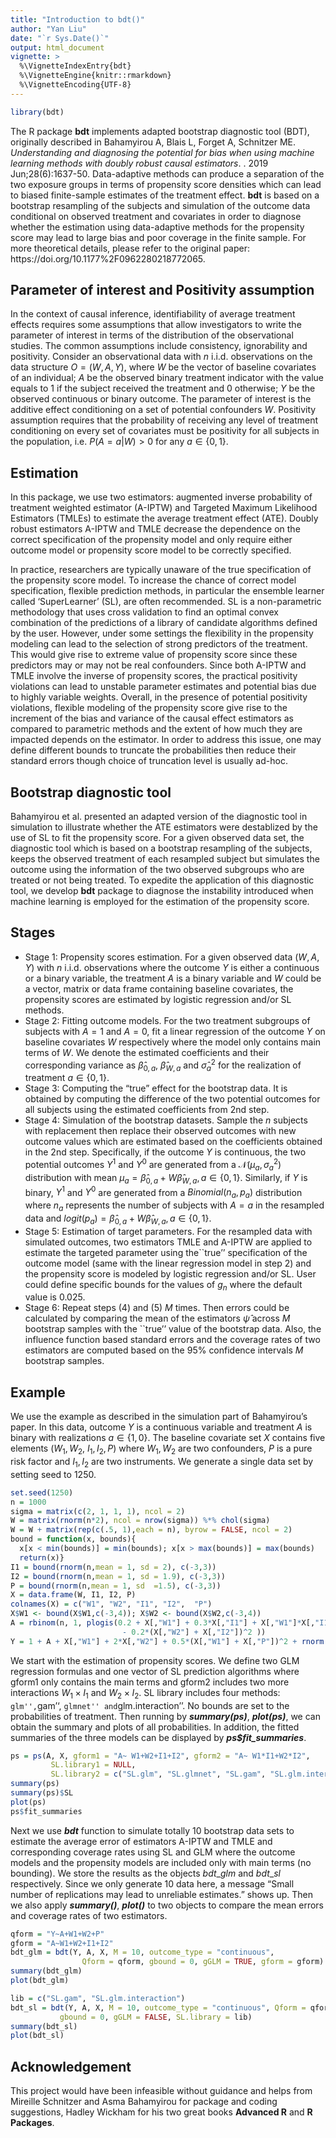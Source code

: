 ```yaml
---
title: "Introduction to bdt()"
author: "Yan Liu"
date: "`r Sys.Date()`"
output: html_document
vignette: >
  %\VignetteIndexEntry{bdt}
  %\VignetteEngine{knitr::rmarkdown}
  %\VignetteEncoding{UTF-8}
---
```



```r
library(bdt)
```

The R package **bdt** implements adapted bootstrap diagnostic tool (BDT), originally described in Bahamyirou A, Blais L, Forget A, Schnitzer ME. *Understanding and diagnosing the potential for bias when using machine learning methods with doubly robust causal estimators*. \emph{Statistical Methods in Medical Research}. 2019 Jun;28(6):1637-50. Data-adaptive methods can produce a separation of the two exposure groups in terms of propensity score densities which can lead to biased finite-sample estimates of the treatment effect. **bdt** is based on a bootstrap resampling of the subjects and simulation of the outcome data conditional on observed treatment and covariates in order to diagnose whether the estimation using data-adaptive methods for the propensity score may lead to large bias and poor coverage in the finite sample. For more theoretical details, please refer to the original paper: https://doi.org/10.1177%2F0962280218772065.

## Parameter of interest and Positivity assumption 

In the context of causal inference, identifiability of average treatment effects requires some assumptions that allow investigators to write the parameter of interest in terms of the distribution of the observational studies. The common assumptions include consistency, ignorability and positivity. Consider an observational data with $n$ i.i.d. observations on the data structure $O = (W, A, Y)$, where $W$ be the vector of baseline covariates of an individual; $A$ be the observed binary treatment indicator with the value equals to 1 if the subject received the treatment and 0 otherwise; $Y$ be the observed continuous or binary outcome. The parameter of interest is the additive effect conditioning on a set of potential confounders $W$. Positivity assumption requires that the probability of receiving any level of treatment conditioning on every set of covariates must be positivity for all subjects in the population, i.e. $P(A=a|W)>0$ for any $a\in\{0,1\}$. 

## Estimation

In this package, we use two estimators: augmented inverse probability of treatment weighted estimator (A-IPTW) and Targeted Maximum Likelihood Estimators (TMLEs) to estimate the average treatment effect (ATE). Doubly robust estimators A-IPTW and TMLE decrease the dependence on the correct specification of the propensity model and only require either outcome model or propensity score model to be correctly specified. 

In practice, researchers are typically unaware of the true specification of the propensity score model. To increase the chance of correct model specification, flexible prediction methods, in particular the ensemble learner called 'SuperLearner' (SL), are often recommended. SL is a non-parametric methodology that uses cross validation to find an optimal convex combination of the predictions of a library of candidate algorithms defined by the user. However, under some settings the flexibility in the propensity modeling can lead to the selection of strong predictors of the treatment. This would give rise to extreme value of propensity score since these predictors may or may not be real confounders. Since both A-IPTW and TMLE involve the inverse of propensity scores, the practical positivity violations can lead to unstable parameter estimates and potential bias due to highly variable weights. Overall, in the presence of potential positivity violations, flexible modeling of the propensity score give rise to the increment of the bias and variance of the causal effect estimators as compared to parametric methods and the extent of how much they are impacted depends on the estimator. In order to address this issue, one may define different bounds to truncate the probabilities then reduce their standard errors though choice of truncation level is usually ad-hoc.

## Bootstrap diagnostic tool

Bahamyirou et al. presented an adapted version of the diagnostic tool in simulation to illustrate whether the ATE estimators were destablized by the use of SL to fit the propensity score. For a given observed data set, the diagnostic tool which is based on a bootstrap resampling of the subjects, keeps the observed treatment of each resampled subject but simulates the outcome using the information of the two observed subgroups who are treated or not being treated. To expedite the application of this diagnostic tool, we develop **bdt** package to diagnose the instability introduced when machine learning is employed for the estimation of the propensity score. 


## Stages 

- Stage 1: Propensity scores estimation. For a given observed data $(W, A, Y)$ with $n$ i.i.d. observations where the outcome $Y$ is either a continuous or a binary variable, the treatment $A$ is a binary variable and $W$ could be a vector, matrix or data frame containing baseline covariates, the propensity scores are estimated by logistic regression and/or SL methods. 
- Stage 2: Fitting outcome models. For the two treatment subgroups of subjects with $A=1$ and $A=0$, fit a linear regression of the outcome $Y$ on baseline covariates $W$ respectively where the model only contains main terms of $W$. We denote the estimated coefficients and their corresponding variance as $\hat{\beta}_{0,a}$, $\hat{\beta}_{W,a}$ and $\hat{\sigma}^2_a$ for the realization of treatment $a\in\{0,1\}$.
- Stage 3: Computing the "true" effect for the bootstrap data. It is obtained by computing the difference of the two potential outcomes for all subjects using the estimated coefficients from 2nd step.
- Stage 4: Simulation of the bootstrap datasets. Sample the $n$ subjects with replacement then replace their observed outcomes with new outcome values which are estimated based on the coefficients obtained in the 2nd step. Specifically, if the outcome $Y$ is continuous,  the two potential outcomes $Y^1$ and $Y^0$ are generated from a $\mathcal{N}(\mu_a, \sigma^2_a)$ distribution with mean $\mu_a=\hat{\beta}_{0,a}+W\hat{\beta}_{W,a}, a\in\{0,1\}$. Similarly, if $Y$ is binary, $Y^1$ and $Y^0$ are generated from a $Binomial(n_a, p_a)$ distribution where $n_a$ represents the number of subjects with $A=a$ in the resampled data and $logit(p_a)=\hat{\beta}_{0,a}+W\hat{\beta}_{W,a}, a\in\{0,1\}$. 
- Stage 5: Estimation of target parameters. For the resampled data with simulated outcomes, two estimators TMLE and A-IPTW are applied to estimate the targeted parameter using the``true'' specification of the outcome model (same with the linear regression model in step 2) and the propensity score is modeled by logistic regression and/or SL. User could define specific bounds for the values of $g_n$ where the default value is 0.025. 
- Stage 6: Repeat steps (4) and (5) $M$ times. Then errors could be calculated by comparing the mean of the estimators $\hat{\psi}$ across $M$ bootstrap samples with the ``true'' value of the bootstrap data. Also, the influence function based standard errors and the coverage rates of two estimators are computed based on the $95\%$ confidence intervals $M$ bootstrap samples.


## Example

We use the example as described in the simulation part of Bahamyirou's paper. In this data, outcome $Y$ is a continuous variable and treatment $A$ is binary with realizations $a \in\{ 1, 0\}$. The baseline covariate set $X$ contains five elements ($W_1, W_2$, $I_1, I_2, P$) where $W_1, W_2$ are two confounders, $P$ is a pure risk factor and $I_1, I_2$ are two instruments. We generate a single data set by setting seed to 1250.

```r
set.seed(1250)
n = 1000
sigma = matrix(c(2, 1, 1, 1), ncol = 2)
W = matrix(rnorm(n*2), ncol = nrow(sigma)) %*% chol(sigma)
W = W + matrix(rep(c(.5, 1),each = n), byrow = FALSE, ncol = 2)
bound = function(x, bounds){
  x[x < min(bounds)] = min(bounds); x[x > max(bounds)] = max(bounds)
  return(x)}
I1 = bound(rnorm(n,mean = 1, sd = 2), c(-3,3))
I2 = bound(rnorm(n,mean = 1, sd = 1.9), c(-3,3))
P = bound(rnorm(n,mean = 1, sd  =1.5), c(-3,3))
X = data.frame(W, I1, I2, P)
colnames(X) = c("W1", "W2", "I1", "I2",  "P")
X$W1 <- bound(X$W1,c(-3,4)); X$W2 <- bound(X$W2,c(-3,4))
A = rbinom(n, 1, plogis(0.2 + X[,"W1"] + 0.3*X[,"I1"] + X[,"W1"]*X[,"I1"] 
                         - 0.2*(X[,"W2"] + X[,"I2"])^2 ))
Y = 1 + A + X[,"W1"] + 2*X[,"W2"] + 0.5*(X[,"W1"] + X[,"P"])^2 + rnorm(n)
```

We start with the estimation of propensity scores. We define two GLM regression formulas and one vector of SL prediction algorithms where gform1 only contains the main terms and gform2 includes two more interactions $W_1\times I_1$ and $W_2\times I_2$. SL library includes four methods: ``glm'', ``gam'', ``glmnet'' and ``glm.interaction''. No bounds are set to the probabilities of treatment. Then running by ***summary(ps)***, ***plot(ps)***, we can obtain the summary and plots of all probabilities. In addition, the fitted summaries of the three models can be displayed by ***ps$fit_summaries***. 

```r
ps = ps(A, X, gform1 = "A~ W1+W2+I1+I2", gform2 = "A~ W1*I1+W2*I2", 
         SL.library1 = NULL, 
         SL.library2 = c("SL.glm", "SL.glmnet", "SL.gam", "SL.glm.interaction"))
summary(ps)
summary(ps)$SL
plot(ps)
ps$fit_summaries
```

Next we use ***bdt*** function to simulate totally 10 bootstrap data sets to estimate the average error of estimators A-IPTW and TMLE and corresponding coverage rates using SL and GLM where the outcome models and the propensity models are included only with main terms (no bounding). We store the results as the objects $bdt\_glm$ and $bdt\_sl$ respectively. Since we only generate 10 data here, a message "Small number of replications may lead to unreliable estimates." shows up. Then we also apply ***summary()***, ***plot()*** to two objects to compare the mean errors and coverage rates of two estimators.


```r
qform = "Y~A+W1+W2+P"
gform = "A~W1+W2+I1+I2"
bdt_glm = bdt(Y, A, X, M = 10, outcome_type = "continuous", 
                Qform = qform, gbound = 0, gGLM = TRUE, gform = gform)
summary(bdt_glm)
plot(bdt_glm)

lib = c("SL.gam", "SL.glm.interaction")
bdt_sl = bdt(Y, A, X, M = 10, outcome_type = "continuous", Qform = qform, 
           gbound = 0, gGLM = FALSE, SL.library = lib)
summary(bdt_sl)
plot(bdt_sl)
```


## Acknowledgement

This project would have been infeasible without guidance and helps from Mireille Schnitzer and Asma Bahamyirou for package and coding suggestions, Hadley Wickham for his two great books **Advanced R** and **R Packages**. 



